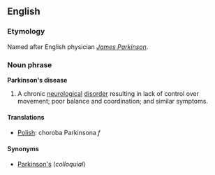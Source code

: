 ==English==
===Etymology===
Named after English physician ''[[w:James_Parkinson|James Parkinson]]''.

===Noun phrase===
'''Parkinson's disease'''

#A chronic [[neurological]] [[disorder]] resulting in lack of control over movement; poor balance and coordination; and similar symptoms.

====Translations====
*[[Polish]]: choroba Parkinsona ''f''

====Synonyms====
*[[Parkinson's]] (''colloquial'')